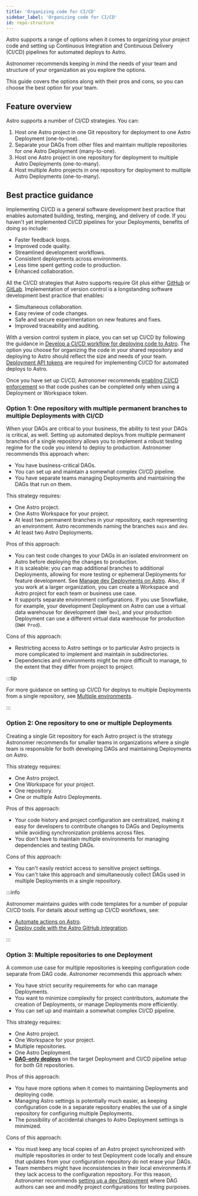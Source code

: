 ```yaml
---
title: 'Organizing code for CI/CD'
sidebar_label: 'Organizing code for CI/CD'
id: repo-structure
---
```



Astro supports a range of options when it comes to organizing your project code and setting up Continuous Integration and Continuous Delivery (CI/CD) pipelines for automated deploys to Astro. 

Astronomer recommends keeping in mind the needs of your team and structure of your organization as you explore the options.

This guide covers the options along with their pros and cons, so you can choose the best option for your team.

## Feature overview

Astro supports a number of CI/CD strategies. You can:
1. Host one Astro project in one Git repository for deployment to one Astro Deployment (one-to-one).
2. Separate your DAGs from other files and maintain multiple repositories for one Astro Deployment (many-to-one).
3. Host one Astro project in one repository for deployment to multiple Astro Deployments (one-to-many).
4. Host multiple Astro projects in one repository for deployment to multiple Astro Deployments (one-to-many).

## Best practice guidance

Implementing CI/CD is a general software development best practice that enables automated building, testing, merging, and delivery of code. If you haven't yet implemented CI/CD pipelines for your Deployments, benefits of doing so include:
- Faster feedback loops.
- Improved code quality.
- Streamlined development workflows.
- Consistent deployments across environments.
- Less time spent getting code to production.
- Enhanced collaboration.

All the CI/CD strategies that Astro supports require Git plus either [GitHub](https://github.com/) or [GitLab](https://about.gitlab.com/). Implementation of version control is a longstanding software development best practice that enables:
- Simultaneous collaboration.
- Easy review of code changes.
- Safe and secure experimentation on new features and fixes.
- Improved traceability and auditing.

With a version control system in place, you can set up CI/CD by following the guidance in [Develop a CI/CD workflow for deploying code to Astro](https://astronomer.io/docs/astro/set-up-ci-cd). The option you choose for organizing the code in your shared repository and deploying to Astro should reflect the size and needs of your team. [Deployment API tokens](https://www.astronomer.io/docs/astro/deployment-api-tokens) are required for implementing CI/CD for automated deploys to Astro. 

Once you have set up CI/CD, Astronomer recommends [enabling CI/CD enforcement](https://www.astronomer.io/docs/astro/set-up-ci-cd#enforce-cicd) so that code pushes can be completed only when using a Deployment or Workspace token.

### Option 1: One repository with multiple permanent branches to multiple Deployments with CI/CD

<MostCommonBadge/>

When your DAGs are critical to your business, the ability to test your DAGs is critical, as well. Setting up automated deploys from multiple permanent branches of a single repository allows you to implement a robust testing regime for the code you intend to deploy to production. Astronomer recommends this approach when:
- You have business-critical DAGs.
- You can set up and maintain a somewhat complex CI/CD pipeline.
- You have separate teams managing Deployments and maintaining the DAGs that run on them.

This strategy requires:
- One Astro project.
- One Astro Workspace for your project.
- At least two permanent branches in your repository, each representing an environment. Astro recommends naming the branches `main` and `dev`.
- At least two Astro Deployments.

Pros of this approach:
- You can test code changes to your DAGs in an isolated environment on Astro before deploying the changes to production.
- It is scaleable: you can map additional branches to additional Deployments, allowing for more testing or ephemeral Deployments for feature development. See [Manage dev Deployments on Astro](manage-dev-deployments). Also, if you work at a larger organization, you can create a Workspace and Astro project for each team or business use case.
- It supports separate environment configurations. If you use Snowflake, for example, your development Deployment on Astro can use a virtual data warehouse for development (`DWH Dev`), and your production Deployment can use a different virtual data warehouse for production (`DWH Prod`).

Cons of this approach:
- Restricting access to Astro settings or to particular Astro projects is more complicated to implement and maintain in subdirectories.
- Dependencies and environments might be more difficult to manage, to the extent that they differ from project to project.

:::tip

For more guidance on setting up CI/CD for deploys to multiple Deployments from a single repository, see [Multiple environments](https://www.astronomer.io/docs/astro/set-up-ci-cd#multiple-environments).

:::

### Option 2: One repository to one or multiple Deployments

Creating a single Git repository for each Astro project is the strategy Astronomer recommends for smaller teams in organizations where a single team is responsible for both developing DAGs and maintaining Deployments on Astro.

This strategy requires:
- One Astro project.
- One Workspace for your project.
- One repository.
- One or multiple Astro Deployments.

Pros of this approach:
- Your code history and project configuration are centralized, making it easy for developers to contribute changes to DAGs and Deployments while avoiding synchronization problems across files.
- You don't have to maintain multiple environments for managing dependencies and testing DAGs.

Cons of this approach:
- You can't easily restrict access to sensitive project settings.
- You can't take this approach and simultaneously collect DAGs used in multiple Deployments in a single repository.

:::info 

Astronomer maintains guides with code templates for a number of popular CI/CD tools. For details about setting up CI/CD workflows, see:

- [Automate actions on Astro](https://www.astronomer.io/docs/astro/automation-overview).
- [Deploy code with the Astro GitHub integration](https://www.astronomer.io/docs/astro/deploy-github-integration).

:::

### Option 3: Multiple repositories to one Deployment

A common use case for multiple repositories is keeping configuration code separate from DAG code. Astronomer recommends this approach when:
- You have strict security requirements for who can manage Deployments.
- You want to minimize complexity for project contributors, automate the creation of Deployments, or manage Deployments more efficiently.
- You can set up and maintain a somewhat complex CI/CD pipeline.

This strategy requires:
- One Astro project.
- One Workspace for your project.
- Multiple repositories.
- One Astro Deployment.
- [**DAG-only deploys**](https://www.astronomer.io/docs/astro/deploy-dags#enable-or-disable-dag-only-deploys-on-a-deployment) on the target Deployment and CI/CD pipeline setup for both Git repositories.

Pros of this approach:
- You have more options when it comes to maintaining Deployments and deploying code.
- Managing Astro settings is potentially much easier, as keeping configuration code in a separate repository enables the use of a single repository for configuring multiple Deployments.
- The possibility of accidental changes to Astro Deployment settings is minimized.

Cons of this approach:
- You must keep any local copies of an Astro project synchronized with multiple repositories in order to test Deployment code locally and ensure that updates from your configuration repository do not erase your DAGs.
- Team members might have inconsistencies in their local environments if they lack access to the configuration repository. For this reason, Astronomer recommends [setting up a dev Deployment](manage-dev-deployments) where DAG authors can see and modify project configurations for testing purposes.
